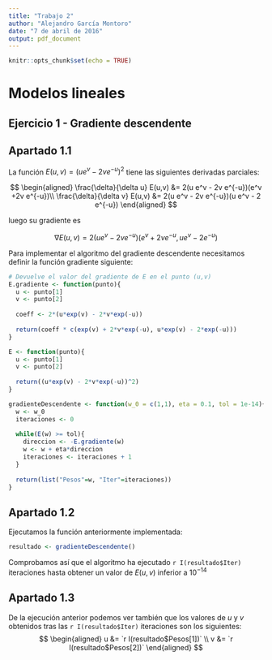 ```yaml
---
title: "Trabajo 2"
author: "Alejandro García Montoro"
date: "7 de abril de 2016"
output: pdf_document
---
```


```r
knitr::opts_chunk$set(echo = TRUE)
```

# Modelos lineales

## Ejercicio 1 - Gradiente descendente

## Apartado 1.1

La función $E(u, v) = (u e^v - 2 v e^{-u})^2$ tiene las siguientes derivadas parciales:

$$
\begin{aligned}
\frac{\delta}{\delta u} E(u,v) &= 2(u e^v - 2v e^{-u})(e^v +2v e^{-u})\\
\frac{\delta}{\delta v} E(u,v) &= 2(u e^v - 2v e^{-u})(u e^v - 2 e^{-u})
\end{aligned}
$$

luego su gradiente es

$$
\nabla E(u,v) = 2(u e^v - 2v e^{-u}) (e^v +2v e^{-u}, u e^v - 2 e^{-u})
$$

Para implementar el algoritmo del gradiente descendente necesitamos definir la función gradiente siguiente:
```r
# Devuelve el valor del gradiente de E en el punto (u,v)
E.gradiente <- function(punto){
  u <- punto[1]
  v <- punto[2]
  
  coeff <- 2*(u*exp(v) - 2*v*exp(-u))
  
  return(coeff * c(exp(v) + 2*v*exp(-u), u*exp(v) - 2*exp(-u)))
}
```

```r
E <- function(punto){
  u <- punto[1]
  v <- punto[2]
  
  return((u*exp(v) - 2*v*exp(-u))^2)
}

gradienteDescendente <- function(w_0 = c(1,1), eta = 0.1, tol = 1e-14){
  w <- w_0
  iteraciones <- 0
  
  while(E(w) >= tol){
    direccion <- -E.gradiente(w)
    w <- w + eta*direccion
    iteraciones <- iteraciones + 1
  }
  
  return(list("Pesos"=w, "Iter"=iteraciones))
}
```

## Apartado 1.2
Ejecutamos la función anteriormente implementada:

```r
resultado <- gradienteDescendente()
```

Comprobamos así que el algoritmo ha ejecutado `r I(resultado$Iter)` iteraciones hasta obtener un valor de $E(u,v)$ inferior a $10^{-14}$

## Apartado 1.3

De la ejecución anterior podemos ver también que los valores de $u$ y $v$ obtenidos tras las `r I(resultado$Iter)` iteraciones son los siguientes:
$$
\begin{aligned}
u &= `r I(resultado$Pesos[1])` \\
v &= `r I(resultado$Pesos[2])`
\end{aligned}
$$